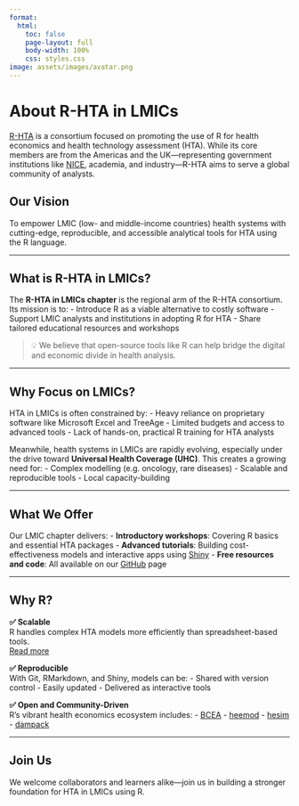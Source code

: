 ```yaml
---
format:
  html:
    toc: false
    page-layout: full
    body-width: 100% 
    css: styles.css
image: assets/images/avatar.png
---
```


# About R-HTA in LMICs

[R-HTA](https://r-hta.org/) is a consortium focused on promoting the use of R for health economics and health technology assessment (HTA). While its core members are from the Americas and the UK—representing government institutions like [NICE](https://www.nice.org.uk/), academia, and industry—R-HTA aims to serve a global community of analysts.

## Our Vision

To empower LMIC (low- and middle-income countries) health systems with cutting-edge, reproducible, and accessible analytical tools for HTA using the R language.

------------------------------------------------------------------------

## What is R-HTA in LMICs?

The **R-HTA in LMICs chapter** is the regional arm of the R-HTA consortium. Its mission is to: - Introduce R as a viable alternative to costly software - Support LMIC analysts and institutions in adopting R for HTA - Share tailored educational resources and workshops

> 💡 We believe that open-source tools like R can help bridge the digital and economic divide in health analysis.

------------------------------------------------------------------------

## Why Focus on LMICs?

HTA in LMICs is often constrained by: - Heavy reliance on proprietary software like Microsoft Excel and TreeAge - Limited budgets and access to advanced tools - Lack of hands-on, practical R training for HTA analysts

Meanwhile, health systems in LMICs are rapidly evolving, especially under the drive toward **Universal Health Coverage (UHC)**. This creates a growing need for: - Complex modelling (e.g. oncology, rare diseases) - Scalable and reproducible tools - Local capacity-building

------------------------------------------------------------------------

## What We Offer

Our LMIC chapter delivers: - **Introductory workshops**: Covering R basics and essential HTA packages - **Advanced tutorials**: Building cost-effectiveness models and interactive apps using [Shiny](https://shiny.rstudio.com/) - **Free resources and code**: All available on our [GitHub](https://github.com/) page

------------------------------------------------------------------------

## Why R?

**✅ Scalable**\
R handles complex HTA models more efficiently than spreadsheet-based tools.\
[Read more](https://www.valueinhealthjournal.com/action/showPdf?pii=S1098-3015%2819%2930050-6)

**✅ Reproducible**\
With Git, RMarkdown, and Shiny, models can be: - Shared with version control - Easily updated - Delivered as interactive tools

**✅ Open and Community-Driven**\
R’s vibrant health economics ecosystem includes: - [BCEA](https://cran.r-project.org/web/packages/BCEA/index.html) - [heemod](https://cran.r-project.org/web/packages/heemod/index.html) - [hesim](https://github.com/hesim-dev/hesim) - [dampack](https://github.com/feralaes/dampack)

------------------------------------------------------------------------

## Join Us

We welcome collaborators and learners alike—join us in building a stronger foundation for HTA in LMICs using R.
